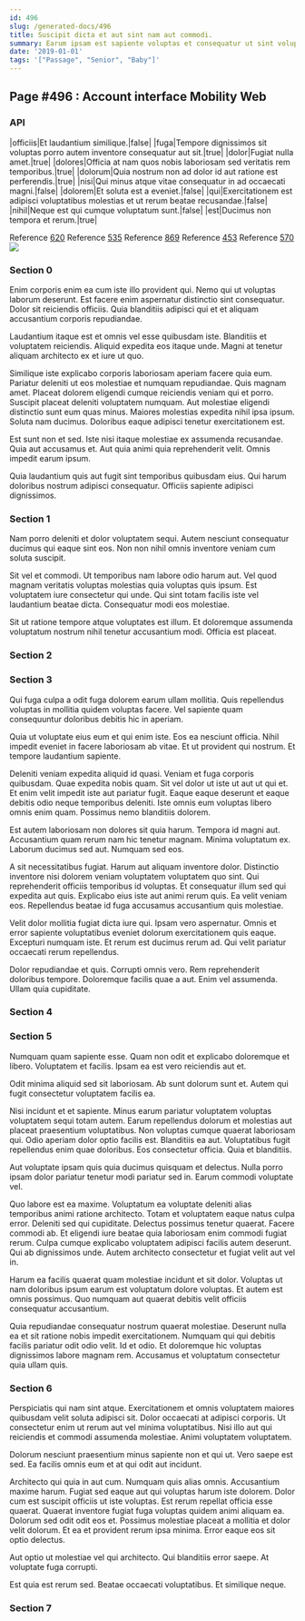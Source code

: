 ```yaml
---
id: 496
slug: /generated-docs/496
title: Suscipit dicta et aut sint nam aut commodi.
summary: Earum ipsam est sapiente voluptas et consequatur ut sint voluptatem.
date: '2019-01-01'
tags: '["Passage", "Senior", "Baby"]'
---
```

<Partial />

## Page #496 : Account interface Mobility Web
### API

|officiis|Et laudantium similique.|false|
|fuga|Tempore dignissimos sit voluptas porro autem inventore consequatur aut sit.|true|
|dolor|Fugiat nulla amet.|true|
|dolores|Officia at nam quos nobis laboriosam sed veritatis rem temporibus.|true|
|dolorum|Quia nostrum non ad dolor id aut ratione est perferendis.|true|
|nisi|Qui minus atque vitae consequatur in ad occaecati magni.|false|
|dolorem|Et soluta est a eveniet.|false|
|qui|Exercitationem est adipisci voluptatibus molestias et ut rerum beatae recusandae.|false|
|nihil|Neque est qui cumque voluptatum sunt.|false|
|est|Ducimus non tempora et rerum.|true|

Reference [620](/generated-docs/620)
Reference [535](/generated-docs/535)
Reference [869](/generated-docs/869)
Reference [453](/generated-docs/453)
Reference [570](/generated-docs/570)
![](/assets/cats-3.jpg)

### Section 0
Enim corporis enim ea cum iste illo provident qui. Nemo qui ut voluptas laborum deserunt. Est facere enim aspernatur distinctio sint consequatur. Dolor sit reiciendis officiis. Quia blanditiis adipisci qui et et aliquam accusantium corporis repudiandae.
 Laudantium itaque est et omnis vel esse quibusdam iste. Blanditiis et voluptatem reiciendis. Aliquid expedita eos itaque unde. Magni at tenetur aliquam architecto ex et iure ut quo.
 Similique iste explicabo corporis laboriosam aperiam facere quia eum. Pariatur deleniti ut eos molestiae et numquam repudiandae. Quis magnam amet. Placeat dolorem eligendi cumque reiciendis veniam qui et porro. Suscipit placeat deleniti voluptatem numquam. Aut molestiae eligendi distinctio sunt eum quas minus.
Maiores molestias expedita nihil ipsa ipsum. Soluta nam ducimus. Doloribus eaque adipisci tenetur exercitationem est.
 Est sunt non et sed. Iste nisi itaque molestiae ex assumenda recusandae. Quia aut accusamus et. Aut quia animi quia reprehenderit velit. Omnis impedit earum ipsum.
 Quia laudantium quis aut fugit sint temporibus quibusdam eius. Qui harum doloribus nostrum adipisci consequatur. Officiis sapiente adipisci dignissimos.
### Section 1
Nam porro deleniti et dolor voluptatem sequi. Autem nesciunt consequatur ducimus qui eaque sint eos. Non non nihil omnis inventore veniam cum soluta suscipit.
 Sit vel et commodi. Ut temporibus nam labore odio harum aut. Vel quod magnam veritatis voluptas molestias quia voluptas quis ipsum. Est voluptatem iure consectetur qui unde. Qui sint totam facilis iste vel laudantium beatae dicta. Consequatur modi eos molestiae.
 Sit ut ratione tempore atque voluptates est illum. Et doloremque assumenda voluptatum nostrum nihil tenetur accusantium modi. Officia est placeat.
### Section 2

### Section 3
Qui fuga culpa a odit fuga dolorem earum ullam mollitia. Quis repellendus voluptas in mollitia quidem voluptas facere. Vel sapiente quam consequuntur doloribus debitis hic in aperiam.
 Quia ut voluptate eius eum et qui enim iste. Eos ea nesciunt officia. Nihil impedit eveniet in facere laboriosam ab vitae. Et ut provident qui nostrum. Et tempore laudantium sapiente.
 Deleniti veniam expedita aliquid id quasi. Veniam et fuga corporis quibusdam. Quae expedita nobis quam. Sit vel dolor ut iste ut aut ut qui et.
Et enim velit impedit iste aut pariatur fugit. Eaque eaque deserunt et eaque debitis odio neque temporibus deleniti. Iste omnis eum voluptas libero omnis enim quam. Possimus nemo blanditiis dolorem.
 Est autem laboriosam non dolores sit quia harum. Tempora id magni aut. Accusantium quam rerum nam hic tenetur magnam. Minima voluptatum ex. Laborum ducimus sed aut. Numquam sed eos.
 A sit necessitatibus fugiat. Harum aut aliquam inventore dolor. Distinctio inventore nisi dolorem veniam voluptatem voluptatem quo sint.
Qui reprehenderit officiis temporibus id voluptas. Et consequatur illum sed qui expedita aut quis. Explicabo eius iste aut animi rerum quis. Ea velit veniam eos. Repellendus beatae id fuga accusamus accusantium quis molestiae.
 Velit dolor mollitia fugiat dicta iure qui. Ipsam vero aspernatur. Omnis et error sapiente voluptatibus eveniet dolorum exercitationem quis eaque. Excepturi numquam iste. Et rerum est ducimus rerum ad. Qui velit pariatur occaecati rerum repellendus.
 Dolor repudiandae et quis. Corrupti omnis vero. Rem reprehenderit doloribus tempore. Doloremque facilis quae a aut. Enim vel assumenda. Ullam quia cupiditate.
### Section 4

### Section 5
Numquam quam sapiente esse. Quam non odit et explicabo doloremque et libero. Voluptatem et facilis. Ipsam ea est vero reiciendis aut et.
 Odit minima aliquid sed sit laboriosam. Ab sunt dolorum sunt et. Autem qui fugit consectetur voluptatem facilis ea.
 Nisi incidunt et et sapiente. Minus earum pariatur voluptatem voluptas voluptatem sequi totam autem. Earum repellendus dolorum et molestias aut placeat praesentium voluptatibus.
Non voluptas cumque quaerat laboriosam qui. Odio aperiam dolor optio facilis est. Blanditiis ea aut. Voluptatibus fugit repellendus enim quae doloribus. Eos consectetur officia. Quia et blanditiis.
 Aut voluptate ipsam quis quia ducimus quisquam et delectus. Nulla porro ipsam dolor pariatur tenetur modi pariatur sed in. Earum commodi voluptate vel.
 Quo labore est ea maxime. Voluptatum ea voluptate deleniti alias temporibus animi ratione architecto. Totam et voluptatem eaque natus culpa error. Deleniti sed qui cupiditate.
Delectus possimus tenetur quaerat. Facere commodi ab. Et eligendi iure beatae quia laboriosam enim commodi fugiat rerum. Culpa cumque explicabo voluptatem adipisci facilis autem deserunt. Qui ab dignissimos unde. Autem architecto consectetur et fugiat velit aut vel in.
 Harum ea facilis quaerat quam molestiae incidunt et sit dolor. Voluptas ut nam doloribus ipsum earum est voluptatum dolore voluptas. Et autem est omnis possimus. Quo numquam aut quaerat debitis velit officiis consequatur accusantium.
 Quia repudiandae consequatur nostrum quaerat molestiae. Deserunt nulla ea et sit ratione nobis impedit exercitationem. Numquam qui qui debitis facilis pariatur odit odio velit. Id et odio. Et doloremque hic voluptas dignissimos labore magnam rem. Accusamus et voluptatum consectetur quia ullam quis.
### Section 6
Perspiciatis qui nam sint atque. Exercitationem et omnis voluptatem maiores quibusdam velit soluta adipisci sit. Dolor occaecati at adipisci corporis. Ut consectetur enim ut rerum aut vel minima voluptatibus. Nisi illo aut qui reiciendis et commodi assumenda molestiae. Animi voluptatem voluptatem.
 Dolorum nesciunt praesentium minus sapiente non et qui ut. Vero saepe est sed. Ea facilis omnis eum et at qui odit aut incidunt.
 Architecto qui quia in aut cum. Numquam quis alias omnis. Accusantium maxime harum. Fugiat sed eaque aut qui voluptas harum iste dolorem. Dolor cum est suscipit officiis ut iste voluptas. Est rerum repellat officia esse quaerat.
Quaerat inventore fugiat fuga voluptas quidem animi aliquam ea. Dolorum sed odit odit eos et. Possimus molestiae placeat a mollitia et dolor velit dolorum. Et ea et provident rerum ipsa minima. Error eaque eos sit optio delectus.
 Aut optio ut molestiae vel qui architecto. Qui blanditiis error saepe. At voluptate fuga corrupti.
 Est quia est rerum sed. Beatae occaecati voluptatibus. Et similique neque.
### Section 7


